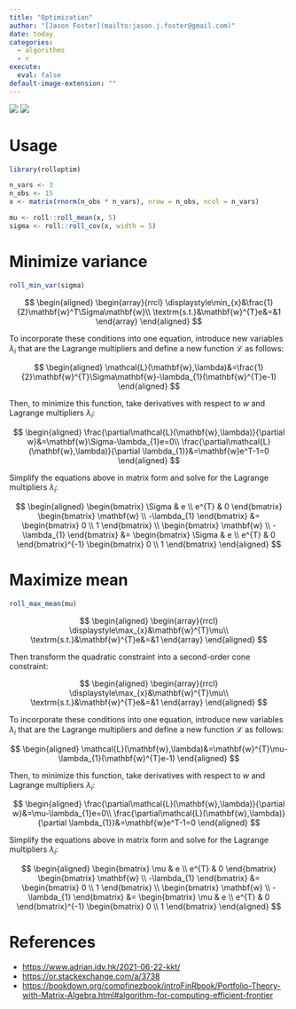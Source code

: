 ```yaml
---
title: "Optimization"
author: "[Jason Foster](mailto:jason.j.foster@gmail.com)"
date: today
categories:
  - algorithms
  - r
execute:
  eval: false
default-image-extension: ""
---
```


<!---# https://github.com/quarto-dev/quarto-cli/issues/6092 -->
[![](https://github.com/jjf234/rollport/actions/workflows/check-standard.yaml/badge.svg)](https://github.com/jjf234/rollport/actions/workflows/check-standard.yaml)
[![](https://codecov.io/gh/jjf234/rollport/graph/badge.svg)](https://app.codecov.io/github/jjf234/rollport)

# Usage

```r
library(rolloptim)
```

```r
n_vars <- 3
n_obs <- 15
x <- matrix(rnorm(n_obs * n_vars), nrow = n_obs, ncol = n_vars)

mu <- roll::roll_mean(x, 5)
sigma <- roll::roll_cov(x, width = 5)
```

# Minimize variance

```r
roll_min_var(sigma)
```

$$
\begin{aligned}
\begin{array}{rrcl}
\displaystyle\min_{x}&\frac{1}{2}\mathbf{w}^T\Sigma\mathbf{w}\\
\textrm{s.t.}&\mathbf{w}^{T}e&=&1
\end{array}
\end{aligned}
$$

To incorporate these conditions into one equation, introduce new variables $\lambda_{i}$ that are the Lagrange multipliers and define a new function $\mathcal{L}$ as follows:

$$
\begin{aligned}
\mathcal{L}(\mathbf{w},\lambda)&=\frac{1}{2}\mathbf{w}^{T}\Sigma\mathbf{w}-\lambda_{1}(\mathbf{w}^{T}e-1)
\end{aligned}
$$

Then, to minimize this function, take derivatives with respect to $w$ and Lagrange multipliers $\lambda_{i}$:

$$
\begin{aligned}
\frac{\partial\mathcal{L}(\mathbf{w},\lambda)}{\partial w}&=\mathbf{w}\Sigma-\lambda_{1}e=0\\
\frac{\partial\mathcal{L}(\mathbf{w},\lambda)}{\partial \lambda_{1}}&=\mathbf{w}e^T-1=0
\end{aligned}
$$

Simplify the equations above in matrix form and solve for the Lagrange multipliers $\lambda_{i}$:

$$
\begin{aligned}
\begin{bmatrix}
\Sigma & e \\
e^{T} & 0
\end{bmatrix}
\begin{bmatrix}
\mathbf{w} \\
-\lambda_{1}
\end{bmatrix}
&=
\begin{bmatrix}
0 \\
1
\end{bmatrix}
\\
\begin{bmatrix}
\mathbf{w} \\
-\lambda_{1}
\end{bmatrix}
&=
\begin{bmatrix}
\Sigma & e \\
e^{T} & 0
\end{bmatrix}^{-1}
\begin{bmatrix}
0 \\
1
\end{bmatrix}
\end{aligned}
$$

# Maximize mean

```r
roll_max_mean(mu)
```

$$
\begin{aligned}
\begin{array}{rrcl}
\displaystyle\max_{x}&\mathbf{w}^{T}\mu\\
\textrm{s.t.}&\mathbf{w}^{T}e&=&1
\end{array}
\end{aligned}
$$

Then transform the quadratic constraint into a second-order cone constraint:

$$
\begin{aligned}
\begin{array}{rrcl}
\displaystyle\max_{x}&\mathbf{w}^{T}\mu\\
\textrm{s.t.}&\mathbf{w}^{T}e&=&1
\end{array}
\end{aligned}
$$

To incorporate these conditions into one equation, introduce new variables $\lambda_{i}$ that are the Lagrange multipliers and define a new function $\mathcal{L}$ as follows:

$$
\begin{aligned}
\mathcal{L}(\mathbf{w},\lambda)&=\mathbf{w}^{T}\mu-\lambda_{1}(\mathbf{w}^{T}e-1)
\end{aligned}
$$

Then, to minimize this function, take derivatives with respect to $w$ and Lagrange multipliers $\lambda_{i}$:

$$
\begin{aligned}
\frac{\partial\mathcal{L}(\mathbf{w},\lambda)}{\partial w}&=\mu-\lambda_{1}e=0\\
\frac{\partial\mathcal{L}(\mathbf{w},\lambda)}{\partial \lambda_{1}}&=\mathbf{w}e^T-1=0
\end{aligned}
$$

Simplify the equations above in matrix form and solve for the Lagrange multipliers $\lambda_{i}$:

$$
\begin{aligned}
\begin{bmatrix}
\mu & e \\
e^{T} & 0
\end{bmatrix}
\begin{bmatrix}
\mathbf{w} \\
-\lambda_{1}
\end{bmatrix}
&=
\begin{bmatrix}
0 \\
1
\end{bmatrix}
\\
\begin{bmatrix}
\mathbf{w} \\
-\lambda_{1}
\end{bmatrix}
&=
\begin{bmatrix}
\mu & e \\
e^{T} & 0
\end{bmatrix}^{-1}
\begin{bmatrix}
0 \\
1
\end{bmatrix}
\end{aligned}
$$

# References

* <https://www.adrian.idv.hk/2021-06-22-kkt/>
* <https://or.stackexchange.com/a/3738>
* <https://bookdown.org/compfinezbook/introFinRbook/Portfolio-Theory-with-Matrix-Algebra.html#algorithm-for-computing-efficient-frontier>